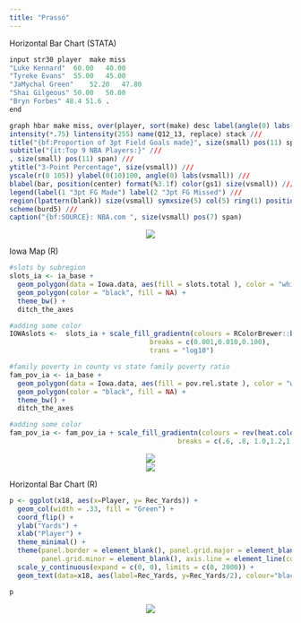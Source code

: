 ```yaml
---
title: "Prassó"
---
```


Horizontal Bar Chart (STATA)

```r
input str30 player	make miss   
"Luke Kennard"	60.00	40.00
"Tyreke Evans"	55.00	45.00 
"JaMychal Green"	52.20	47.80 
"Shai Gilgeous" 50.00	50.00 
"Bryn Forbes" 48.4 51.6 .
end

graph hbar make miss, over(player, sort(make) desc label(angle(0) labs(small))) ///
intensity(*.75) lintensity(255) name(Q12_13, replace) stack /// 
title("{bf:Proportion of 3pt Field Goals made}", size(small) pos(11) span) ///
subtitle("{it:Top 9 NBA Players:}" /// 
, size(small) pos(11) span) ///
ytitle("3-Point Percentage", size(vsmall)) ///
yscale(r(0 105)) ylabel(0(10)100, angle(0) labs(vsmall)) /// 
blabel(bar, position(center) format(%3.1f) color(gs1) size(vsmall)) ///
legend(label(1 "3pt FG Made") label(2 "3pt FG Missed") ///
region(lpattern(blank)) size(vsmall) symxsize(5) col(5) ring(1) position(12) span) ///
scheme(burd5) ///
caption("{bf:SOURCE}: NBA.com ", size(vsmall) pos(7) span) 
```
<center>
![](NBA.jpg)
</center>


Iowa Map (R)

```r
#slots by subregion
slots_ia <- ia_base + 
  geom_polygon(data = Iowa.data, aes(fill = slots.total ), color = "white") +
  geom_polygon(color = "black", fill = NA) +
  theme_bw() +
  ditch_the_axes 

#adding some color 
IOWAslots <-  slots_ia + scale_fill_gradientn(colours = RColorBrewer::brewer.pal(9, "YlGn"),
                                   breaks = c(0.001,0.010,0.100),
                                   trans = "log10")

#family poverty in county vs state family poverty ratio
fam_pov_ia <- ia_base + 
  geom_polygon(data = Iowa.data, aes(fill = pov.rel.state ), color = "white") +
  geom_polygon(color = "black", fill = NA) +
  theme_bw() +
  ditch_the_axes

#adding some color
fam_pov_ia <- fam_pov_ia + scale_fill_gradientn(colours = rev(heat.colors(15)), 
                                          breaks = c(.6, .8, 1.0,1.2,1.4,1.6))
```
<center>
![](Picture2.png)
</center>

<center>
![](Picture1.png)
</center>

Horizontal Bar Chart (R)
```r
p <- ggplot(x18, aes(x=Player, y= Rec_Yards)) +
  geom_col(width = .33, fill = "Green") +
  coord_flip() + 
  ylab("Yards") +
  xlab("Player") + 
  theme_minimal() +
  theme(panel.border = element_blank(), panel.grid.major = element_blank(),
        panel.grid.minor = element_blank(), axis.line = element_line(colour = "black")) +
  scale_y_continuous(expand = c(0, 0), limits = c(0, 2000)) + 
  geom_text(data=x18, aes(label=Rec_Yards, y=Rec_Yards/2), colour="black", size=3.5)

p
```
<center>
![](Rplot01.png)
</center>

